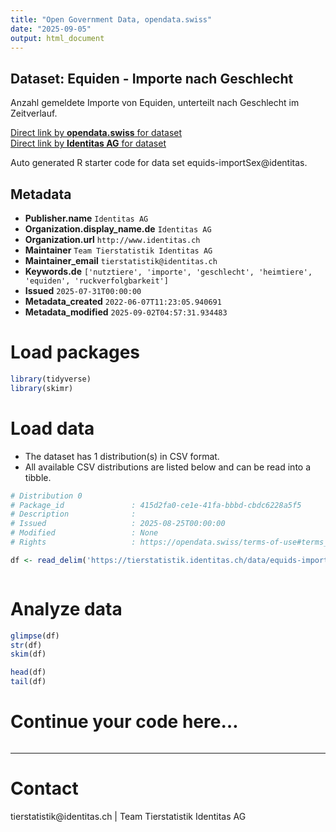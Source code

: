 ```yaml
---
title: "Open Government Data, opendata.swiss"
date: "2025-09-05"
output: html_document
---
```


## Dataset: Equiden - Importe nach Geschlecht

Anzahl gemeldete Importe von Equiden, unterteilt nach Geschlecht im Zeitverlauf. 

[Direct link by **opendata.swiss** for dataset](https://opendata.swiss/de/dataset/equiden-importe-nach-geschlecht)<br>
[Direct link by **Identitas AG** for dataset](https://tierstatistik.identitas.ch/)

Auto generated R starter code for data set equids-importSex@identitas.

## Metadata

- **Publisher.name** `Identitas AG`
- **Organization.display_name.de** `Identitas AG`
- **Organization.url** `http://www.identitas.ch`
- **Maintainer** `Team Tierstatistik Identitas AG`
- **Maintainer_email** `tierstatistik@identitas.ch`
- **Keywords.de** `['nutztiere', 'importe', 'geschlecht', 'heimtiere', 'equiden', 'ruckverfolgbarkeit']`
- **Issued** `2025-07-31T00:00:00`
- **Metadata_created** `2022-06-07T11:23:05.940691`
- **Metadata_modified** `2025-09-02T04:57:31.934483`


# Load packages

```r

library(tidyverse)
library(skimr)

```

# Load data

-   The dataset has 1 distribution(s) in CSV format.
-   All available CSV distributions are listed below and can be read into a tibble.

```r

# Distribution 0
# Package_id               : 415d2fa0-ce1e-41fa-bbbd-cbdc6228a5f5
# Description              : 
# Issued                   : 2025-08-25T00:00:00
# Modified                 : None
# Rights                   : https://opendata.swiss/terms-of-use#terms_by

df <- read_delim('https://tierstatistik.identitas.ch/data/equids-importSex.csv')



```

# Analyze data

```r

glimpse(df)
str(df)
skim(df)

head(df)
tail(df)

```

# Continue your code here...

```r

```

------------------------------------------------------------------------

# Contact

tierstatistik@identitas.ch | Team Tierstatistik Identitas AG
